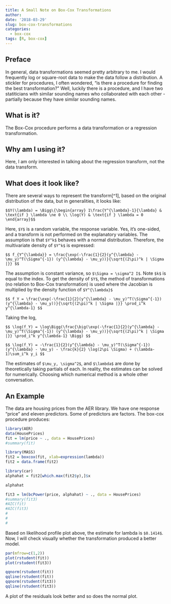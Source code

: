 ```yaml
---
title: A Small Note on Box-Cox Transformations
author: 
date: '2018-03-29'
slug: box-cox-transformations
categories:
  - box-cox
tags: [R, box-cox]
---
```


## Preface

In general, data transformations seemed pretty arbitrary to me.  I would frequently log or square-root data to make the data follow a distribution.  A stickler for procedures, I often wondered, "is there a procedure for finding the best transformation?"  Well, luckily there is a procedure, and I have two statiticians with similar sounding names who collaborated with each other - partially because they have similar sounding names. 

## What is it? 

The Box-Cox procedure performs a data transformation or a regression transformation.  

## Why am I using it?
Here, I am only interested in talking about the regression transform, not the data transform.  

## What does it look like?
There are several ways to represent the transform[^1], based on the original distribution of the data, but in generalities, it looks like: 

`$$Y(\lambda) = \Bigg\{\begin{array} 1\frac{Y^{\lambda}-1}{\lambda} & \text{if } \lambda \ne 0 \\ \log(Y) & \text{if } \lambda = 0 \end{array}$$`

Here, `$Y$` is a random variable, the response variable.  Yes, it's one-sided, and a transform is not performed on the explanatory variables.  The assumption is that `$Y^k$` behaves with a normal distribution. Therefore, the multivariate density of `$Y^k$` is expressed:

`$$ f_{Y^{\lambda}} = \frac{\exp(-\frac{1}{2}(y^{\lambda} - \mu_y)^T(\Sigma^{-1}) (y^{\lambda} - \mu_y))}{\sqrt{(2\pi)^k | \Sigma |}}
$$`

The assumption is constant variance, so `$\Sigma = \sigma^2 I$`. Note `$k$` is equal to the index.  To get the density of `$Y$`, the method of transformations (no relation to Box-Cox transformation) is used where the Jacobian is multiplied by the density function of `$Y^{\lambda}$`

`$$ f_Y = \frac{\exp(-\frac{1}{2}(y^{\lambda} - \mu_y)^T(\Sigma^{-1}) (y^{\lambda} - \mu_y))}{\sqrt{(2\pi)^k | \Sigma |}} \prod_i^k y^{\lambda-1}
$$`

Taking the log, 

`$$ \log(f_Y) = \log\Bigg(\frac{\big(\exp(-\frac{1}{2}(y^{\lambda} - \mu_y)^T(\Sigma^{-1}) (y^{\lambda} - \mu_y))}{\sqrt{(2\pi)^k | \Sigma |}} \prod_i^k y^{\lambda-1} \Bigg)
$$`

`$$ \log(f_Y) = -\frac{1}{2}(y^{\lambda} - \mu_y)^T(\Sigma^{-1}) (y^{\lambda} - \mu_y) - \frac{k}{2} \log(2\pi \Sigma) + (\lambda-1)\sum_i^k y_i
$$`

The estimates of `$\mu_y, \sigma^2$`, and `$\lambda$` are done by theoretically taking partials of each. In reality, the estimates can be solved for numerically. Choosing which numerical method is a whole other conversation.      


## An Example

The data are housing prices from the AER library. We have one response "price" and eleven predictors. Some of predictors are factors. The box-cox procedure produces:

```r
library(AER)
data(HousePrices)
fit = lm(price ~ ., data = HousePrices)
#summary(fit)

library(MASS)
fit2 = boxcox(fit, xlab=expression(lambda))
fit2 = data.frame(fit2)

library(car)
alphahat = fit2[which.max(fit2$y),]$x

alphahat

fit3 = lm(bcPower(price, alphahat) ~ ., data = HousePrices)
#summary(fit3)
#AIC(fit)
#AIC(fit3)
#
#
#
```
Based on likelihood profile plot above, the estimate for lambda is `$0.1414$`. Now, I will check visually whether the transformation produced a better model. 

```r
par(mfrow=c(1,2))
plot(rstudent(fit))
plot(rstudent(fit3))

qqnorm(rstudent(fit))
qqline(rstudent(fit))
qqnorm(rstudent(fit3))
qqline(rstudent(fit3))
```

A plot of the residuals look better and so does the normal plot. 
